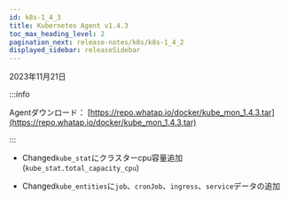 ```yaml
---
id: k8s-1_4_3
title: Kubernetes Agent v1.4.3
toc_max_heading_level: 2
pagination_next: release-notes/k8s/k8s-1_4_2
displayed_sidebar: releaseSidebar
---
```


2023年11月21日

:::info

Agentダウンロード： [https://repo.whatap.io/docker/kube_mon_1.4.3.tar](https://repo.whatap.io/docker/kube_mon_1.4.3.tar)

:::

- <Status>Changed</Status><code>kube_stat</code>にクラスターcpu容量追加(<code>kube_stat.total_capacity_cpu</code>)

- <Status>Changed</Status><code>kube_entities</code>に<code>job</code>、<code>cronJob</code>、<code>ingress</code>、<code>service</code>データの追加
